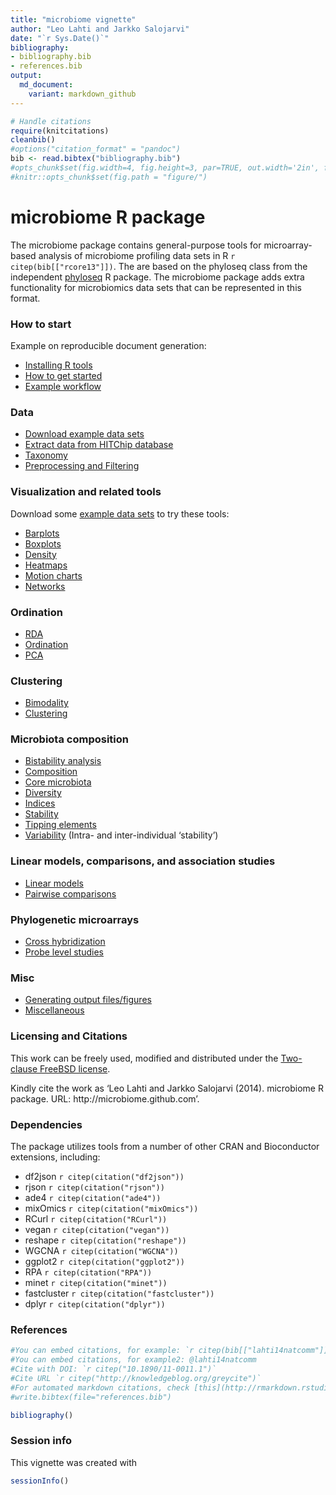 ```yaml
---
title: "microbiome vignette"
author: "Leo Lahti and Jarkko Salojarvi"
date: "`r Sys.Date()`"
bibliography: 
- bibliography.bib
- references.bib
output: 
  md_document:
    variant: markdown_github
---
```

<!--
  %\VignetteEngine{knitr::rmarkdown}
  %\VignetteIndexEntry{microbiome tutorial}
  %\usepackage[utf8]{inputenc}
-->

```r
# Handle citations
require(knitcitations)
cleanbib()
#options("citation_format" = "pandoc")
bib <- read.bibtex("bibliography.bib")
#opts_chunk$set(fig.width=4, fig.height=3, par=TRUE, out.width='2in', fig.pos='H')
#knitr::opts_chunk$set(fig.path = "figure/")
```


microbiome R package
===========

The microbiome package contains general-purpose tools for microarray-based analysis of microbiome profiling data sets in R `r citep(bib[["rcore13"]])`. The are based on the phyloseq class from the independent [phyloseq](https://github.com/joey711/phyloseq) R package. The microbiome package adds extra functionality for microbiomics data sets that can be represented in this format.


### How to start 

Example on reproducible document generation:  

 * [Installing R tools](Installation.md)
 * [How to get started](Template.md)  
 * [Example workflow](Atlas.md)


### Data

* [Download example data sets](Data.md)
* [Extract data from HITChip database](https://github.com/microbiome/HITChipDB/blob/master/vignettes/vignette.md)
* [Taxonomy](Phylogeny.md)
* [Preprocessing and Filtering](Preprocessing.md)

### Visualization and related tools

Download some [example data sets](Data.md) to try these tools:

* [Barplots](Composition.md)
* [Boxplots](Boxplots.md)
* [Density](Density.md)
* [Heatmaps](Heatmap.md)
* [Motion charts](Motionchart.md)
* [Networks](Networks.md)

### Ordination  

* [RDA](RDA.md)
* [Ordination](Ordination.md)
* [PCA](Ordination.md)

### Clustering 
* [Bimodality](Stability.md)
* [Clustering](Clustering.md)

### Microbiota composition
* [Bistability analysis](Stability.md)
* [Composition](Composition.md)
* [Core microbiota](Core.md)
* [Diversity](Diversity.md)
* [Indices](Indices.md)
* [Stability](Stability.md)
* [Tipping elements](Stability.md)
* [Variability](Variability.md) (Intra- and inter-individual 'stability')


### Linear models, comparisons, and association studies
* [Linear models](limma.md)
* [Pairwise comparisons](Comparisons.md)


### Phylogenetic microarrays  

* [Cross hybridization](Crosshyb.md)
* [Probe level studies](Probelevel.md)


### Misc

* [Generating output files/figures](Output.md)
* [Miscellaneous](misc.md)


### Licensing and Citations

This work can be freely used, modified and distributed under the 
[Two-clause FreeBSD license](http://en.wikipedia.org/wiki/BSD\_licenses).

Kindly cite the work as 'Leo Lahti and Jarkko Salojarvi
(2014). microbiome R package. URL: http://microbiome.github.com'.


### Dependencies

The package utilizes tools from a number of other CRAN and
Bioconductor extensions, including:

 * df2json `r citep(citation("df2json"))`
 * rjson `r citep(citation("rjson"))`
 * ade4 `r citep(citation("ade4"))`
 * mixOmics `r citep(citation("mixOmics"))`
 * RCurl `r citep(citation("RCurl"))`
 * vegan `r citep(citation("vegan"))`
 * reshape `r citep(citation("reshape"))`
 * WGCNA `r citep(citation("WGCNA"))`
 * ggplot2 `r citep(citation("ggplot2"))`
 * RPA `r citep(citation("RPA"))`
 * minet `r citep(citation("minet"))`
 * fastcluster `r citep(citation("fastcluster"))`
 * dplyr `r citep(citation("dplyr"))`


### References

```r
#You can embed citations, for example: `r citep(bib[["lahti14natcomm"]])`
#You can embed citations, for example2: @lahti14natcomm
#Cite with DOI: `r citep("10.1890/11-0011.1")`
#Cite URL `r citep("http://knowledgeblog.org/greycite")`
#For automated markdown citations, check [this](http://rmarkdown.rstudio.com/authoring_bibliographies_and_citations.html), [this](https://github.com/cboettig/knitcitations), and [this](http://www.carlboettiger.info/2012/03/24/citations-in-markdown-using-knitr.html). 
#write.bibtex(file="references.bib")
```

```r
bibliography()
```

### Session info

This vignette was created with

```r
sessionInfo()
```





